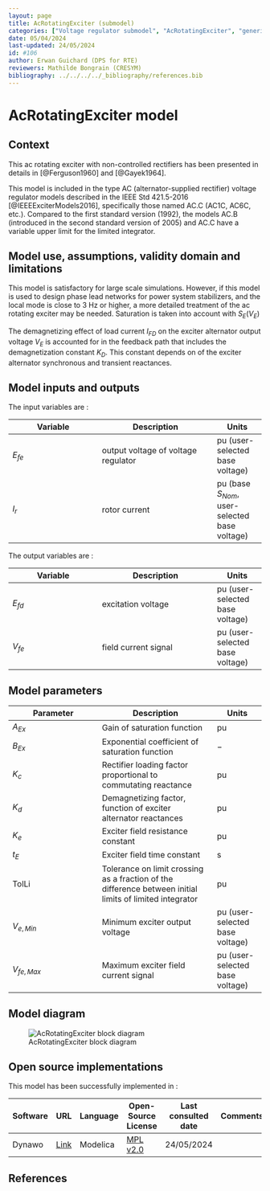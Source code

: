 ```yaml
---
layout: page
title: AcRotatingExciter (submodel)
categories: ["Voltage regulator submodel", "AcRotatingExciter", "generic", "Opensource", "CIM model", "RMS", "phasor", "MRL4", "Single phase", "IEEE", "dynawo", "#106"]
date: 05/04/2024
last-updated: 24/05/2024
id: #106
author: Erwan Guichard (DPS for RTE)
reviewers: Mathilde Bongrain (CRESYM)
bibliography: ../../../../_bibliography/references.bib
---
```

# AcRotatingExciter model

## Context

This ac rotating exciter with non-controlled rectifiers has been presented in details in [@Ferguson1960] and [@Gayek1964].

This model is included in the type AC (alternator-supplied rectifier) voltage regulator models described in the IEEE Std 421.5-2016 [@IEEEExciterModels2016], specifically those named AC.C (AC1C, AC6C, etc.). Compared to the first standard version (1992), the models AC.B (introduced in the second standard version of 2005) and AC.C have a variable upper limit for the limited integrator.

## Model use, assumptions, validity domain and limitations

This model is satisfactory for large scale simulations. However, if this model is used to design phase lead networks for power system stabilizers, and the local mode is close to 3 Hz or higher, a more detailed treatment of the ac rotating exciter may be needed.
Saturation is taken into account with $S_E(V_E)$

The demagnetizing effect of load current $I_{FD}$ on the exciter alternator output voltage $V_E$ is accounted for in the feedback path that includes the demagnetization constant $K_D$. This constant depends on of the exciter alternator synchronous and transient reactances.

## Model inputs and outputs

The input variables are :

| Variable | Description | Units |
|-----------|--------------| ------|
| $E_{fe}$ | output voltage of voltage regulator | $\text{pu}$ (user-selected base voltage)|
| $I_r$ | rotor current | $\text{pu}$ (base $S_{Nom}$, user-selected base voltage)|

The output variables are :

| Variable | Description | Units |
|-----------|--------------| ------|
| $E_{fd}$ | excitation voltage | $\text{pu}$ (user-selected base voltage)|
| $V_{fe}$ | field current signal | $\text{pu}$ (user-selected base voltage)|

## Model parameters

| Parameter | Description | Units |
|-----------|--------------| ------|
|$A_{Ex}$ | Gain of saturation function | $\text{pu}$|
|$B_{Ex}$ | Exponential coefficient of saturation function|$-$|
|$K_c$ | Rectifier loading factor proportional to commutating reactance | $\text{pu}$|
|$K_d$ | Demagnetizing factor, function of exciter alternator reactances | $\text{pu}$|
|$K_e$ | Exciter field resistance constant |$\text{pu}$|
|$t_E$ | Exciter field time constant | $\text{s}$|
|$\text{TolLi}$ | Tolerance on limit crossing as a fraction of the difference between initial limits of limited integrator | $\text{pu}$|
|$V_{e,Min}$ | Minimum exciter output voltage | $\text{pu}$ (user-selected base voltage)|
|$V_{fe,Max}$ | Maximum exciter field current signal | $\text{pu}$ (user-selected base voltage)|

## Model diagram

![AcRotatingExciter block diagram](AcRotatingExciter.drawio.svg){#fig-acrotatingexciter-diagram}

## Open source implementations

This model has been successfully implemented in :

| Software      | URL | Language | Open-Source License | Last consulted date | Comments |
| ------------- | --- | -------- | ------------------- | ------------------- | -------- |
| Dynawo | [Link](https://github.com/dynawo/dynawo) | Modelica | [MPL v2.0](https://www.mozilla.org/en-US/MPL/2.0/)  | 24/05/2024 |  |

## References

::: {#refs}
::: 
